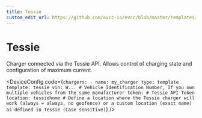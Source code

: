 ```yaml
---
title: Tessie
custom_edit_url: https://github.com/evcc-io/evcc/blob/master/templates/definition/charger/tessie.yaml
---
```



# Tessie

<DeviceFeatures features="" />

Charger connected via the Tessie API. Allows control of charging state and configuration of maximum current.


<DeviceConfig code={`chargers:
    - name: my_charger
      type: template
      template: tessie
      vin: W... # Vehicle Identification Number, If you own multiple vehicles from the same manufacturer
      token: # Tessie API Token
      location: tessiehome # Define a location where the Tessie charger will work (always = always, no geofence) or a custom location (exact name) as defined in Tessie (Case sensitive)`}  />

